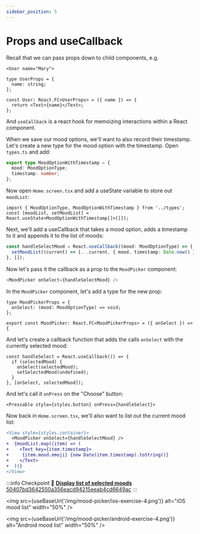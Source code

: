 ```yaml
---
sidebar_position: 5
---
```



# Props and useCallback

Recall that we can pass props down to child components, e.g.

```tsx
<User name="Mary">
```

```tsx
type UserProps = {
  name: string;
};

const User: React.FC<UserProps> = ({ name }) => {
  return <Text>{name}</Text>;
};
```

And `useCallback` is a react hook for memoizing interactions within a React component.

When we save our mood options, we'll want to also record their timestamp. Let's create a new type for the mood option with the timestamp. Open `types.ts` and add:

```ts title="src/types.ts"
export type MoodOptionWithTimestamp = {
  mood: MoodOptionType;
  timestamp: number;
};
```

Now open `Home.screen.tsx` and add a useState variable to store out `moodList`:

```tsx title="src/screens/Home.screen.tsx"
import { MoodOptionType, MoodOptionWithTimestamp } from '../types';
const [moodList, setMoodList] = React.useState<MoodOptionWithTimestamp[]>([]);
```

Next, we'll add a useCallback that takes a mood option, adds a timestamp to it and appends it to the list of moods:

```ts title="src/screens/Home.screen.tsx"
const handleSelectMood = React.useCallback((mood: MoodOptionType) => {
  setMoodList((current) => [...current, { mood, timestamp: Date.now() }]);
}, []);
```

Now let's pass it the callback as a prop to the `MoodPicker` component:

```ts title="src/screens/Home.screen.tsx"
<MoodPicker onSelect={handleSelectMood} />
```

In the `MoodPicker` component, let's add a type for the new prop:

```tsx title="src/components/MoodPicker.tsx"
type MoodPickerProps = {
  onSelect: (mood: MoodOptionType) => void;
};

export const MoodPicker: React.FC<MoodPickerProps> = ({ onSelect }) => {
```

And let's create a callback function that adds the calls `onSelect` with the currently selected mood:

```tsx title="src/components/MoodPicker.tsx"
const handleSelect = React.useCallback(() => {
  if (selectedMood) {
    onSelect(selectedMood);
    setSelectedMood(undefined);
  }
}, [onSelect, selectedMood]);
```

And let's call it `onPress` on the "Choose" button:

```tsx title="src/components/MoodPicker.tsx"
<Pressable style={styles.button} onPress={handleSelect}>
```

Now back in `Home.screen.tsx`, we'll also want to list out the current mood list:

```diff title="src/screens/Home.screen.tsx"
<View style={styles.container}>
  <MoodPicker onSelect={handleSelectMood} />
+  {moodList.map((item) => (
+    <Text key={item.timestamp}>
+     {item.mood.emoji} {new Date(item.timestamp).toString()}
+    </Text>
+  ))}
</View>
```

:::info Checkpoint 🔗
[**Display list of selected moods** 50407bd3642550a356eacd94215eeab4cd6649ac](https://github.com/kadikraman/MoodTracker/commit/50407bd3642550a356eacd94215eeab4cd6649ac)
:::

<img
  src={useBaseUrl('/img/mood-picker/ios-exercise-4.png')}
  alt="iOS mood list"
  width="50%"
/>

<img
  src={useBaseUrl('/img/mood-picker/android-exercise-4.png')}
  alt="Android mood list"
  width="50%"
/>

